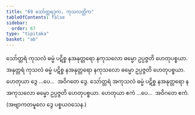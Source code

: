 ```yaml
---
title: "69 သော်တ္တရဒုက, ကုသလတ္တိက"
tableOfContents: false
sidebar:
  order: 67
type: "tipitaka"
basket: "ab"
---
```



<DynamicBreadcrumb />

<Division number="78">

<Paragraph number="209">
သော်တ္တရံ ကုသလံ ဓမ္မံ ပဋိစ္စ နအနုတ္တရော နကုသလော ဓမ္မော ဥပ္ပဇ္ဇတိ ဟေတုပစ္စယာ. အနုတ္တရံ ကုသလံ ဓမ္မံ ပဋိစ္စ နအနုတ္တရော နကုသလော ဓမ္မော ဥပ္ပဇ္ဇတိ ဟေတုပစ္စယာ. ဟေတုယာ ဒွေ …ပေ…  အဝိဂတေ ဒွေ.
</Paragraph>

<Paragraph number="210">
သော်တ္တရံ အကုသလံ ဓမ္မံ ပဋိစ္စ နအနုတ္တရော နအကုသလော ဓမ္မော ဥပ္ပဇ္ဇတိ ဟေတုပစ္စယာ. ဟေတုယာ ဧကံ …ပေ…  အဝိဂတေ ဧကံ. (အဗျာကတမူလေ ဒွေ ပစ္စယဝသေန.)
</Paragraph>
</Division>